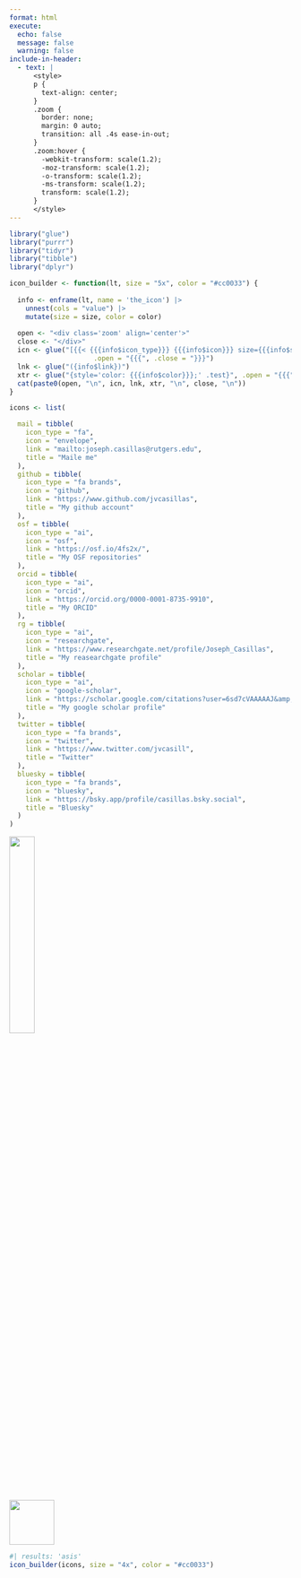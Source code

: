 ```yaml
---
format: html
execute: 
  echo: false
  message: false
  warning: false
include-in-header:
  - text: |
      <style>
      p {
        text-align: center;
      }
      .zoom {
        border: none;
        margin: 0 auto;
        transition: all .4s ease-in-out;
      }
      .zoom:hover {
        -webkit-transform: scale(1.2);
        -moz-transform: scale(1.2);
        -o-transform: scale(1.2);
        -ms-transform: scale(1.2);
        transform: scale(1.2);
      }
      </style>
---
```


```r

library("glue")
library("purrr")
library("tidyr")
library("tibble")
library("dplyr")

icon_builder <- function(lt, size = "5x", color = "#cc0033") {
  
  info <- enframe(lt, name = 'the_icon') |> 
    unnest(cols = "value") |> 
    mutate(size = size, color = color)
  
  open <- "<div class='zoom' align='center'>"
  close <- "</div>"
  icn <- glue("[{{< {{{info$icon_type}}} {{{info$icon}}} size={{{info$size}}} title='{{{info$title}}}' >}}]", 
                     .open = "{{{", .close = "}}}")
  lnk <- glue("({info$link})")
  xtr <- glue("{style='color: {{{info$color}}};' .test}", .open = "{{{", .close = "}}}")
  cat(paste0(open, "\n", icn, lnk, xtr, "\n", close, "\n"))
}
```

```r
icons <- list(

  mail = tibble(
    icon_type = "fa", 
    icon = "envelope", 
    link = "mailto:joseph.casillas@rutgers.edu", 
    title = "Maile me"
  ), 
  github = tibble(
    icon_type = "fa brands", 
    icon = "github", 
    link = "https://www.github.com/jvcasillas", 
    title = "My github account"
  ), 
  osf = tibble(
    icon_type = "ai", 
    icon = "osf", 
    link = "https://osf.io/4fs2x/", 
    title = "My OSF repositories"
  ), 
  orcid = tibble(
    icon_type = "ai", 
    icon = "orcid", 
    link = "https://orcid.org/0000-0001-8735-9910", 
    title = "My ORCID"
  ), 
  rg = tibble(
    icon_type = "ai", 
    icon = "researchgate", 
    link = "https://www.researchgate.net/profile/Joseph_Casillas", 
    title = "My reasearchgate profile"
  ), 
  scholar = tibble(
    icon_type = "ai", 
    icon = "google-scholar", 
    link = "https://scholar.google.com/citations?user=6sd7cVAAAAAJ&amp;hl", 
    title = "My google scholar profile"
  ), 
  twitter = tibble(
    icon_type = "fa brands", 
    icon = "twitter", 
    link = "https://www.twitter.com/jvcasill", 
    title = "Twitter"
  ),
  bluesky = tibble(
    icon_type = "fa brands", 
    icon = "bluesky", 
    link = "https://bsky.app/profile/casillas.bsky.social", 
    title = "Bluesky"
  )
)

```

<div class='zoom' align='center'>
[![](./img/branding.002.png){width='30%' fig-align='center'}](https://www.jvcasillas.com)
</div>

<div class='zoom' align='center'>
[![](./img/rap-group.png){width='80' fig-align='center'}](https://wwww.rap-group.jvcasillas.com)
</div>

```r
#| results: 'asis'
icon_builder(icons, size = "4x", color = "#cc0033")
```

